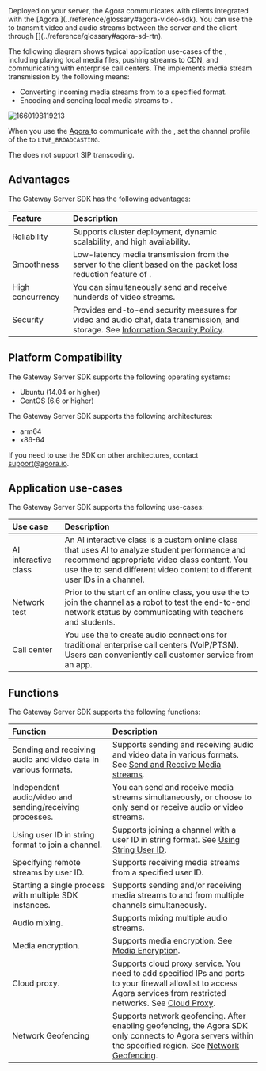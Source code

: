 
<PlatformWrapper platform="linux">
Deployed on your server, the Agora <Vpd k="NAME" /> communicates with clients integrated with the [Agora <Vg k="VSDK" />](../reference/glossary#agora-video-sdk). You can use the <Vpd k="NAME" /> to transmit video and audio streams between the server and the client through [<Vg k="AB_NAME"/>](../reference/glossary#agora-sd-rtn).

The following diagram shows typical application use-cases of the <Vpd k="NAME" />, including playing local media files, pushing streams to CDN, and communicating with enterprise call centers. The <Vpd k="NAME" /> implements media stream transmission by the following means:

- Converting incoming media streams from <Vg k="AGORA_BACKEND"/> to a specified format.
- Encoding and sending local media streams to <Vg k="AGORA_BACKEND"/>.

![1660198119213](https://web-cdn.agora.io/docs-files/1660198119213)

<Admonition type="info">When you use the <a href="../reference/glossary#agora-video-sdk">Agora <Vg k="VSDK" /></a> to communicate with the <Vpd k="NAME" />, set the channel profile of the <Vg k="VSDK" /> to <code>LIVE_BROADCASTING</code>.</Admonition>

<Admonition type="info">The <Vpd k="NAME" /> does not support SIP transcoding.</Admonition>

## Advantages

The Gateway Server SDK has the following advantages:

| Feature  | Description                                                         |
| :----- | :----------------------------------------------------------- |
| Reliability   | Supports cluster deployment, dynamic scalability, and high availability.                         |
| Smoothness  | Low-latency media transmission from the server to the client based on the packet loss reduction feature of <Vg k="AGORA_BACKEND"/>.  |
| High concurrency | You can simultaneously send and receive hunderds of video streams.|
| Security   | Provides end-to-end security measures for video and audio chat, data transmission, and storage. See [Information Security Policy](../reference/security). |

## Platform Compatibility

The Gateway Server SDK supports the following operating systems:

- Ubuntu (14.04 or higher)
- CentOS (6.6 or higher)

The Gateway Server SDK supports the following architectures:

- arm64
- x86-64

If you need to use the SDK on other architectures, contact support@agora.io.

## Application use-cases

The Gateway Server SDK supports the following use-cases:

|  Use case    | Description                                                     |
| :---------- | :----------------------------------------------------------- |
| AI interactive class | An AI interactive class is a custom online class that uses AI to analyze student performance and recommend appropriate video class content. You use the <Vpd k="NAME" /> to send different video content to different user IDs in a channel. |
| Network test | Prior to the start of an online class, you use the <Vpd k="NAME" /> to join the channel as a robot to test the end-to-end network status by communicating with teachers and students. |
| Call center    | You use the <Vpd k="NAME" /> to create audio connections for traditional enterprise call centers (VoIP/PTSN). Users can conveniently call customer service from an app. |

## Functions

The Gateway Server SDK supports the following functions:

| Function                           | Description                                                         |
| :----------------------------- | :----------------------------------------------------------- |
| Sending and receiving audio and video data in various formats.	 | Supports sending and receiving audio and video data in various formats. See [Send and Receive Media streams](../develop/send-receive-media-streams). |
| Independent audio/video and sending/receiving processes.     | You can send and receive media streams simultaneously, or choose to only send or receive audio or video streams. |
| Using user ID in string format to join a channel.              | Supports joining a channel with a user ID in string format. See [Using String User ID](../develop/stringuid). |
| Specifying remote streams by user ID.           | Supports receiving media streams from a specified user ID.                               |
| Starting a single process with multiple SDK instances.                 | Supports sending and/or receiving media streams to and from multiple channels simultaneously.                       |
| Audio mixing.                           | Supports mixing multiple audio streams.                              |
| Media encryption. | Supports media encryption. See [Media Encryption](../develop/media-stream-encryption).  |
| Cloud proxy. | Supports cloud proxy service. You need to add specified IPs and ports to your firewall allowlist to access Agora services from restricted networks. See [Cloud Proxy](../develop/cloud-proxy).|
| Network Geofencing | Supports network geofencing. After enabling geofencing, the Agora SDK only connects to Agora servers within the specified region. See [Network Geofencing](../develop/network-geofencing).|

</PlatformWrapper>